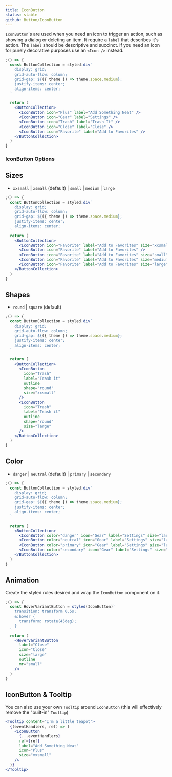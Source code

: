 ```yaml
---
title: IconButton
status: stable
github: Button/IconButton
---
```


`IconButton`'s are used when you need an icon to trigger an action, such as showing a dialog or deleting an item.
It require a `label` that describes it's action. The `label` should be descriptive and succinct.
If you need an icon for purely decorative purposes use an `<Icon />` instead.

```jsx
;() => {
  const ButtonCollection = styled.div`
    display: grid;
    grid-auto-flow: column;
    grid-gap: ${({ theme }) => theme.space.medium};
    justify-items: center;
    align-items: center;
  `

  return (
    <ButtonCollection>
      <IconButton icon="Plus" label="Add Something Neat" />
      <IconButton icon="Gear" label="Settings" />
      <IconButton icon="Trash" label="Trash It" />
      <IconButton icon="Close" label="Close" />
      <IconButton icon="Favorite" label="Add to Favorites" />
    </ButtonCollection>
  )
}
```

### IconButton Options

## Sizes

- `xxsmall` | `xsmall` (default) | `small` | `medium` | `large`

```jsx
;() => {
  const ButtonCollection = styled.div`
    display: grid;
    grid-auto-flow: column;
    grid-gap: ${({ theme }) => theme.space.medium};
    justify-items: center;
    align-items: center;
  `
  return (
    <ButtonCollection>
      <IconButton icon="Favorite" label="Add to Favorites" size="xxsmall" />
      <IconButton icon="Favorite" label="Add to Favorites" />
      <IconButton icon="Favorite" label="Add to Favorites" size="small" />
      <IconButton icon="Favorite" label="Add to Favorites" size="medium" />
      <IconButton icon="Favorite" label="Add to Favorites" size="large" />
    </ButtonCollection>
  )
}
```

## Shapes

- `round` | `square` (default)

```jsx
;() => {
  const ButtonCollection = styled.div`
    display: grid;
    grid-auto-flow: column;
    grid-gap: ${({ theme }) => theme.space.medium};
    justify-items: center;
    align-items: center;
  `

  return (
    <ButtonCollection>
      <IconButton
        icon="Trash"
        label="Trash it"
        outline
        shape="round"
        size="xxsmall"
      />
      <IconButton
        icon="Trash"
        label="Trash it"
        outline
        shape="round"
        size="large"
      />
    </ButtonCollection>
  )
}
```

## Color

- `danger` | `neutral` (default) | `primary` | `secondary`

```jsx
;() => {
  const ButtonCollection = styled.div`
    display: grid;
    grid-auto-flow: column;
    grid-gap: ${({ theme }) => theme.space.medium};
    justify-items: center;
    align-items: center;
  `

  return (
    <ButtonCollection>
      <IconButton color="danger" icon="Gear" label="Settings" size="large" />
      <IconButton color="neutral" icon="Gear" label="Settings" size="large" />
      <IconButton color="primary" icon="Gear" label="Settings" size="large" />
      <IconButton color="secondary" icon="Gear" label="Settings" size="large" />
    </ButtonCollection>
  )
}
```

## Animation

Create the styled rules desired and wrap the `IconButton` component on it.

```jsx
;() => {
  const HoverVariantButton = styled(IconButton)`
    transition: transform 0.5s;
    &:hover {
      transform: rotate(45deg);
    }
  `
  return (
    <HoverVariantButton
      label="Close"
      icon="Close"
      size="large"
      outline
      mr="small"
    />
  )
}
```

## IconButton & Tooltip

You can also use your own `Tooltip` around `IconButton` (this will effectively remove the "built-in" `Tooltip`)

```jsx
<Tooltip content="I'm a little teapot">
  {(eventHandlers, ref) => (
    <IconButton
      {...eventHandlers}
      ref={ref}
      label="Add Something Neat"
      icon="Plus"
      size="xxsmall"
    />
  )}
</Tooltip>
```
